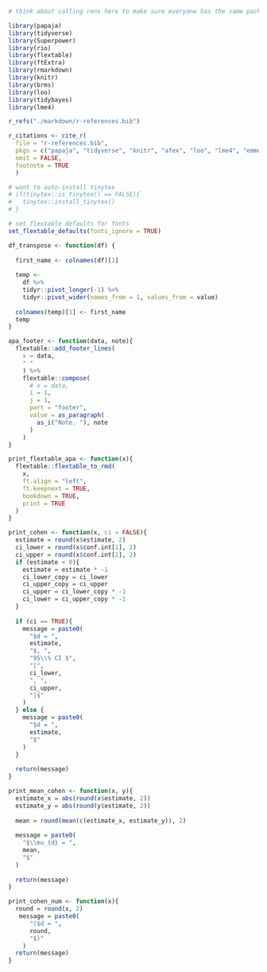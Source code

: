 <!-- This file is for LaTeX and R setups -->
<!-- Latex -->
<!-- Problem with Latex stuff is, that it won't compile to word correctly... -->

<!-- R -->

```r
# think about calling renv here to make sure everyone has the same packages installed

library(papaja)
library(tidyverse)
library(Superpower)
library(rio)
library(flextable)
library(ftExtra)
library(rmarkdown)
library(knitr)
library(brms)
library(loo)
library(tidybayes)
library(lme4)

r_refs("./markdown/r-references.bib")

r_citations <- cite_r(
  file = "r-references.bib",
  pkgs = c("papaja", "tidyverse", "knitr", "afex", "loo", "lme4", "emmeans", "brms", "tidybayes"),
  omit = FALSE,
  footnote = TRUE
  )

```

```r
# want to auto-install tinytex 
# if(tinytex::is_tinytex() == FALSE){
#   tinytex::install_tinytex()
# }
```

```r
# set flextable defaults for fonts
set_flextable_defaults(fonts_ignore = TRUE)
```

```r
df_transpose <- function(df) {
  
  first_name <- colnames(df)[1]
  
  temp <-
    df %>% 
    tidyr::pivot_longer(-1) %>%
    tidyr::pivot_wider(names_from = 1, values_from = value)
  
  colnames(temp)[1] <- first_name
  temp
}
```

```r
apa_footer <- function(data, note){
  flextable::add_footer_lines(
    x = data,
    " "
    ) %>%
    flextable::compose(
      # x = data,
      i = 1,
      j = 1,
      part = "footer",
      value = as_paragraph(
        as_i("Note. "), note
      )
    )
}
```

```r
print_flextable_apa <- function(x){
  flextable::flextable_to_rmd(
    x,
    ft.align = "left",
    ft.keepnext = TRUE,
    bookdown = TRUE,
    print = TRUE
  )
}
```

```r
print_cohen <- function(x, ci = FALSE){
  estimate = round(x$estimate, 2)
  ci_lower = round(x$conf.int[1], 2)
  ci_upper = round(x$conf.int[2], 2)
  if (estimate < 0){
    estimate = estimate * -1
    ci_lower_copy = ci_lower
    ci_upper_copy = ci_upper
    ci_upper = ci_lower_copy * -1
    ci_lower = ci_upper_copy * -1 
  }
  
  if (ci == TRUE){
    message = paste0(
      "$d = ",
      estimate,
      "$, ",
      "95\\% CI $",
      "[",
      ci_lower,
      ", ",
      ci_upper,
      "]$"
    )
  } else {
    message = paste0(
      "$d = ",
      estimate,
      "$"
    )
  }
  
  return(message)
}

print_mean_cohen <- function(x, y){
  estimate_x = abs(round(x$estimate, 2))
  estimate_y = abs(round(y$estimate, 2))
  
  mean = round(mean(c(estimate_x, estimate_y)), 2)
  
  message = paste0(
    "$\\mu_{d} = ",
    mean,
    "$"
  )
  
  return(message)
}

print_cohen_num <- function(x){
  round = round(x, 2)
   message = paste0(
      "($d = ",
      round,
      "$)"
    )
  return(message)
}
```

